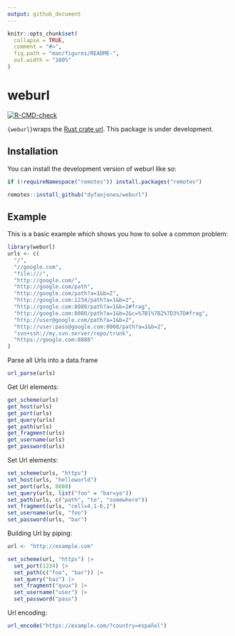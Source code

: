 ```yaml
---
output: github_document
---
```


<!-- README.md is generated from README.Rmd. Please edit that file -->

```r
knitr::opts_chunk$set(
  collapse = TRUE,
  comment = "#>",
  fig.path = "man/figures/README-",
  out.width = "100%"
)
```

# weburl

<!-- badges: start -->
[![R-CMD-check](https://github.com/DyfanJones/weburl/actions/workflows/R-CMD-check.yaml/badge.svg)](https://github.com/DyfanJones/weburl/actions/workflows/R-CMD-check.yaml)
<!-- badges: end -->

`{weburl}`wraps the [Rust crate url](https://crates.io/crates/url). This package is under development.

## Installation

You can install the development version of weburl like so:

``` r
if (!requireNamespace("remotes")) install.packages("remotes")

remotes::install_github("dyfanjones/weburl")
```

## Example

This is a basic example which shows you how to solve a common problem:

```r
library(weburl)
urls <- c(
  "/",
  "//google.com",
  "file:///",
  "http://google.com/",
  "http://google.com/path",
  "http://google.com/path?a=1&b=2",
  "http://google.com:1234/path?a=1&b=2",
  "http://google.com:8080/path?a=1&b=2#frag",
  "http://google.com:8080/path?a=1&b=2&c=%7B1%7B2%7D3%7D#frag",
  "http://user@google.com/path?a=1&b=2",
  "http://user:pass@google.com:8000/path?a=1&b=2",
  "svn+ssh://my.svn.server/repo/trunk",
  "https://google.com:8080"
)

```

Parse all Urls into a data.frame

```r
url_parse(urls)
```

Get Url elements:
```r
get_scheme(urls)
get_host(urls)
get_port(urls)
get_query(urls)
get_path(urls)
get_fragment(urls)
get_username(urls)
get_password(urls)
```

Set Url elements:
```r
set_scheme(urls, "https")
set_host(urls, "helloworld")
set_port(urls, 8080)
set_query(urls, list("foo" = "bar=yo"))
set_path(urls, c("path", "to", "somewhere"))
set_fragment(urls, "cell=4,1-6,2")
set_username(urls, "foo")
set_password(urls, "bar")
```

Building Url by piping:
```r
url <- "http://example.com"

set_scheme(url, "https") |>
  set_port(1234) |>
  set_path(c("foo", "bar")) |>
  set_query("baz") |>
  set_fragment("quux") |>
  set_username("user") |>
  set_password("pass")
```

Url encoding:
```r
url_encode("https://example.com/?country=español")
```


